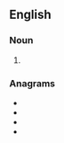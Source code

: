 ==English==

===Noun===
{{head|en|noun plural form}}

# {{plural of|prelate|lang=en}}

===Anagrams===
* {{l|en|Pterelas}}
* {{l|en|replates}}
* {{l|en|restaple}}
* {{l|en|spearlet}}